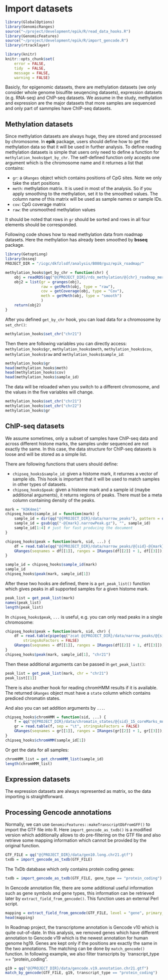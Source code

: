 Import datasets
=================

```r
library(GlobalOptions)
library(GenomicRanges)
source("~/project/development/epik/R/read_data_hooks.R")
library(GenomicFeatures)
source("~/project/development/epik/R/import_gencode.R")
library(rtracklayer)

library(knitr)
knitr::opts_chunk$set(
    error = FALSE,
    tidy  = FALSE,
    message = FALSE,
    warning = FALSE)
```

Basicly, for epigenomic datasets, there are methylation datasets (we only consider whole genome
bisulfite seuqencing datasets), expression datasets (e.g. RNA-seq) and ChIP-seq datasets. We assume
in the study, methylation and expression are the major datasets that more samples are sequenced and
only part of sammples have ChIP-seq datasets.

## Methylation datasets

Since methylation datasets are always huge, they are stored and processed by chromosome. In **epik** package,
users should define how to get the methylation data so that it will be used in further analysis. To define
reading methylation datasets is simple that users only need to define a function for `methylation_hooks$get_by_chr`.
The self-defined function only accepts one argument which is the chromosome name and it returnes a list that
contains:

- `gr`: a `GRanges` object which contains positions of CpG sites. Note we only take the start positions
- `meth`: methylation matrix. It is used in most of the analysis. So if you apply smoothing to the methylation, set it to the smoothed values.
         The column name of this matrix will be used as sample names or sample IDs.
- `cov`: CpG coverage matrix
- `raw`: the unsmoothed methylation values

It should be noted that rows in `gr` should be sorted and rows in all four elements should be corresponded.

Following code shows how to read methylation data from roadmap datasets. Here the methylation has already been smoothed by **bsseq** package.

```r
library(GetoptLong)
library(bsseq)
PROJECT_DIR = "/icgc/dkfzlsdf/analysis/B080/guz/epik_roadmap/"

methylation_hooks$get_by_chr = function(chr) {
    obj = readRDS(qq("@{PROJECT_DIR}/rds_methylation/@{chr}_roadmap_merged_bsseq.rds"))
    obj2 = list(gr = granges(obj),
                raw = getMeth(obj, type = "raw"),
                cov = getCoverage(obj, type = "Cov"),
                meth = getMeth(obj, type = "smooth")
                )
    return(obj2)
}
```

After you defined `get_by_chr` hook, you can load data for a chromosome by `set_chr()`:

```r
methylation_hooks$set_chr("chr21")
```

Then there are following variables you can directly access: `methylation_hooks$gr`, `methylation_hooks$meth`,
`methylation_hooks$cov`, `methylation_hooks$raw` and `methylation_hooks$sample_id`:

```r
methylation_hooks$gr
head(methylation_hooks$meth)
head(methylation_hooks$cov)
head(methylation_hooks$sample_id)
```

The data will be reloaded when you switch to a different chromosome, and the values in the five variables will change.

```r
methylation_hooks$set_chr("chr21")
methylation_hooks$set_chr("chr22")
methylation_hooks$gr
```

## ChIP-seq datasets

We assume sometimes, only a subset of samples have ChIP-seq data and across different histone marks, the samples under
sequenced are not exactly the same. In this case, the data structure for ChIP-seq datasets is loose and will be stored 
as a simple list.


There are following functions that users should define:

- `chipseq_hooks$sample_id`: given a histome mark, it returnes a vector of sample ids. This hook is important that it
             will be used to match samples in other types of datasets.
- `chipseq_hooks$peak`: given a histome mark and a sample id (maybe additional arguments), it returns regions of peaks.
    There must be a meta column containing density of the peaks.

```r
mark = "H3K4me1"
chipseq_hooks$sample_id = function(mark) {
    sample_id = dir(qq("@{PROJECT_DIR}/data/narrow_peaks"), pattern = qq("E\\d+-@{mark}.narrowPeak.gz"))
    sample_id = gsub(qq("-@{mark}.narrowPeak.gz"), "", sample_id)
	sample_id[1:4] # just for fast producing the document
}

chipseq_hooks$peak = function(mark, sid, ...) {
    df = read.table(qq("@{PROJECT_DIR}/data/narrow_peaks/@{sid}-@{mark}.narrowPeak.gz"), stringsAsFactors = FALSE)
    GRanges(seqnames = df[[1]], ranges = IRanges(df[[2]] + 1, df[[3]]), density = df[[5]])
}

sample_id = chipseq_hooks$sample_id(mark)
sample_id
chipseq_hooks$peak(mark, sample_id[1])
```

After these two hooks are defined, there is a `get_peak_list()` function which gives peaks in all supported samples for 
a given histome mark.

```r
peak_list = get_peak_list(mark)
names(peak_list)
length(peak_list)
```

In `chipseq_hooks$peak`, `...` is useful, e.g. you can only read peaks in a single chromosome:

```r
chipseq_hooks$peak = function(mark, sid, chr) {
    df = read.table(pipe(qq("zcat @{PROJECT_DIR}/data/narrow_peaks/@{sid}-@{mark}.narrowPeak.gz | grep @{chr}")), 
    	stringsAsFactors = FALSE)
    GRanges(seqnames = df[[1]], ranges = IRanges(df[[2]] + 1, df[[3]]), density = df[[5]])
}
chipseq_hooks$peak(mark, sample_id[1], "chr21")
```

Then these additional arguments can be passed in `get_peak_list()`:

```r
peak_list = get_peak_list(mark, chr = "chr21")
peak_list[[1]]
```

There is also another hook for reading chromHMM results if it is available. The returned `GRanges` object must have a
`state` column which contains prediced chromatin states.

And also you can set addition arguments by `...`.

```r
chipseq_hooks$chromHMM = function(sid, ...) {
    f = qq("@{PROJECT_DIR}/data/chromatin_states/@{sid}_15_coreMarks_mnemonics.bed.gz")
    gr = read.table(f, sep = "\t", stringsAsFactors = FALSE)
    GRanges(seqnames = gr[[1]], ranges = IRanges(gr[[2]] + 1, gr[[3]]), states = gr[[4]])
}
chipseq_hooks$chromHMM(sample_id[1])
```

Or get the data for all samples:

```r
chromHMM_list = get_chromHMM_list(sample_id)
length(chromHMM_list)
```

## Expression datasets

The expression datasets are always represented as matrix, so the data importing is straightforward.

## Processing Gencode annotations

Normally, we can use `GenomicFeatures::makeTranscriptDbFromGFF()` to import the GTF file into R. Here `import_gencode_as_txdb()`
is a modified version which additionally allows to do pre-filtering on the GTF file and also retrieve some mapping information which
cannot be provided by the original function.

```r
GTF_FILE = qq("@{PROJECT_DIR}/data/gen10.long.chr21.gtf")
txdb = import_gencode_as_txdb(GTF_FILE)
```

The TxDb database which only contains protein coding genes:

```r
txdb = import_gencode_as_txdb(GTF_FILE, gene_type == "protein_coding")
```

In Gencode annotation file, there are some additional useful information such as gene symbols and gene types,
this information can be retrieved later by `extract_field_from_gencode()`. This function
uses an external Perl script.

```r
mapping = extract_field_from_gencode(GTF_FILE, level = "gene", primary_key = "gene_id", field = "gene_name")
head(mapping)
```

In Roadmap project, the transcriptome annotation is Gencode v10 which is quite out-of-date. In this analysis, we
removed genes which have different annotation to Gencode v19 which is the newest annotation for human genome hg19.
Genes are kept only if the positions are exactly the same in the two annotations. The matching can be done by
`match_gencode()` function. In following example, we also filter transcripts by `transcript_type == "protein_coding".

```r
g19 = qq("@{PROJECT_DIR}/data/gencode.v19.annotation.chr21.gtf")
match_by_gencode(GTF_FILE, g19, transcript_type == "protein_coding")
```
